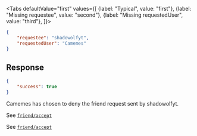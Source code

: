 <Tabs
    defaultValue="first"
    values={[
        {label: "Typical", value: "first"},
        {label: "Missing requestee", value: "second"},
        {label: "Missing requestedUser", value: "third"},
    ]}>
<TabItem value="first">

```json
{
    "requestee": "shadowolfyt",
    "requestedUser": "Camemes"
}
```

## Response

```json
{
    "success": true
}
```

Camemes has chosen to deny the friend request sent by shadowolfyt.

</TabItem>
<TabItem value="second">

See [`friend/accept`](accept)

</TabItem>
<TabItem value="third">

See [`friend/accept`](accept)

</TabItem>
</Tabs>
